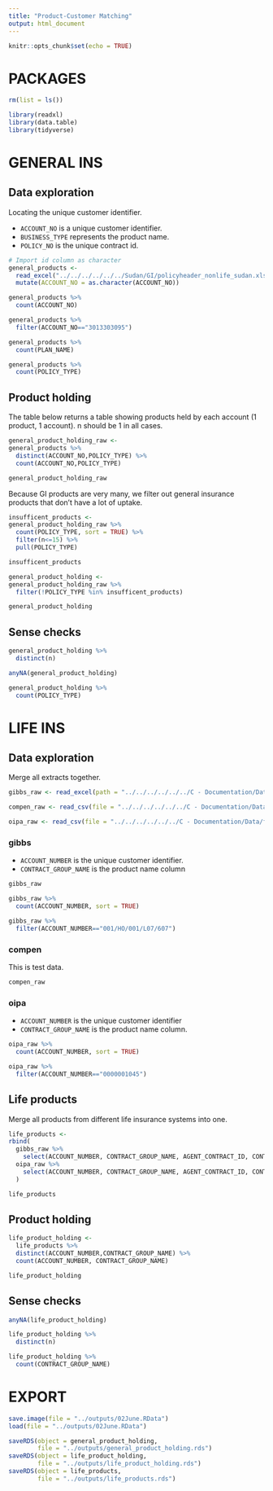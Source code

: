 ```yaml
---
title: "Product-Customer Matching"
output: html_document
---
```


```r
knitr::opts_chunk$set(echo = TRUE)
```


# PACKAGES

```r
rm(list = ls())

library(readxl)
library(data.table)
library(tidyverse)
```

# GENERAL INS

## Data exploration

Locating the unique customer identifier.

* `ACCOUNT_NO` is a unique customer identifier.
* `BUSINESS_TYPE` represents the product name.
* `POLICY_NO` is the unique contract id. 

```r
# Import id column as character
general_products <- 
  read_excel("../../../../../../Sudan/GI/policyheader_nonlife_sudan.xls") %>% 
  mutate(ACCOUNT_NO = as.character(ACCOUNT_NO))
```


```r
general_products %>% 
  count(ACCOUNT_NO)

general_products %>% 
  filter(ACCOUNT_NO=="3013303095")

general_products %>% 
  count(PLAN_NAME)

general_products %>% 
  count(POLICY_TYPE)
```

## Product holding

The table below returns a table showing products held by each account (1 product, 1 account). n should be 1 in all cases.

```r
general_product_holding_raw <-
general_products %>% 
  distinct(ACCOUNT_NO,POLICY_TYPE) %>% 
  count(ACCOUNT_NO,POLICY_TYPE)

general_product_holding_raw
```

Because GI products are very many, we filter out general insurance products that don't have a lot of uptake.

```r
insufficent_products <-
general_product_holding_raw %>% 
  count(POLICY_TYPE, sort = TRUE) %>% 
  filter(n<=15) %>% 
  pull(POLICY_TYPE)

insufficent_products
```

```r
general_product_holding <-
general_product_holding_raw %>% 
  filter(!POLICY_TYPE %in% insufficent_products)

general_product_holding
```

## Sense checks

```r
general_product_holding %>% 
  distinct(n)

anyNA(general_product_holding)

general_product_holding %>% 
  count(POLICY_TYPE)
```


# LIFE INS

## Data exploration

Merge all extracts together.

```r
gibbs_raw <- read_excel(path = "../../../../../../C - Documentation/Data/festus_extraction/NG/life/policy_header/Policy_Header_Life.csv_gibbs_life.xlsx")

compen_raw <- read_csv(file = "../../../../../../C - Documentation/Data/festus_extraction/NG/life/policy_header/Policy_Life_20210504_compen_life.csv")

oipa_raw <- read_csv(file = "../../../../../../C - Documentation/Data/festus_extraction/NG/life/policy_header/PolicyHeaderLife_20210301_195929_oipa_life.csv")
```

### gibbs

* `ACCOUNT_NUMBER` is the unique customer identifier.
* `CONTRACT_GROUP_NAME` is the product name column

```r
gibbs_raw

gibbs_raw %>% 
  count(ACCOUNT_NUMBER, sort = TRUE)

gibbs_raw %>% 
  filter(ACCOUNT_NUMBER=="001/HO/001/L07/607")
```

### compen

This is test data.

```r
compen_raw
```

### oipa

* `ACCOUNT_NUMBER` is the unique customer identifier
* `CONTRACT_GROUP_NAME` is the product name column.

```r
oipa_raw %>% 
  count(ACCOUNT_NUMBER, sort = TRUE)

oipa_raw %>% 
  filter(ACCOUNT_NUMBER=="0000001045")
```

## Life products

Merge all products from different life insurance systems into one.

```r
life_products <-
rbind(
  gibbs_raw %>% 
    select(ACCOUNT_NUMBER, CONTRACT_GROUP_NAME, AGENT_CONTRACT_ID, CONTRACT_ID),
  oipa_raw %>% 
    select(ACCOUNT_NUMBER, CONTRACT_GROUP_NAME, AGENT_CONTRACT_ID, CONTRACT_ID)
  )

life_products
```


## Product holding

```r
life_product_holding <-
  life_products %>% 
  distinct(ACCOUNT_NUMBER,CONTRACT_GROUP_NAME) %>% 
  count(ACCOUNT_NUMBER, CONTRACT_GROUP_NAME)

life_product_holding
```

## Sense checks

```r
anyNA(life_product_holding)

life_product_holding %>% 
  distinct(n)

life_product_holding %>% 
  count(CONTRACT_GROUP_NAME)
```

# EXPORT

```r
save.image(file = "../outputs/02June.RData")
load(file = "../outputs/02June.RData")

saveRDS(object = general_product_holding, 
        file = "../outputs/general_product_holding.rds")
saveRDS(object = life_product_holding, 
        file = "../outputs/life_product_holding.rds")
saveRDS(object = life_products,
        file = "../outputs/life_products.rds")
```









